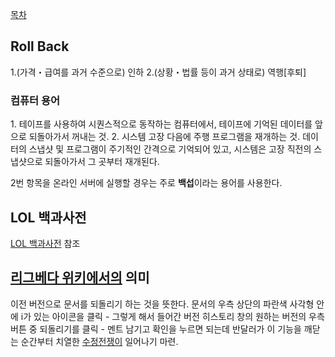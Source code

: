 [[목차]]
== Roll Back ==
1.(가격・급여를 과거 수준으로) 인하
2.(상황・법률 등이 과거 상태로) 역행[후퇴]

=== 컴퓨터 용어 ===
1. 테이프를 사용하여 시퀀스적으로 동작하는 컴퓨터에서, 테이프에 기억된 데이터를 앞으로 되돌아가서 꺼내는 것.
2. 시스템 고장 다음에 주행 프로그램을 재개하는 것. 데이터의 스냅샷 및 프로그램이 주기적인 간격으로 기억되어 있고, 시스템은 고장 직전의 스냅샷으로 되돌아가서 그 곳부터 재개된다.

2번 항목을 온라인 서버에 실행할 경우는 주로 '''백섭'''이라는 용어를 사용한다.
== LOL 백과사전 ==
[[LOL 백과사전]] 참조
== [[리그베다 위키]]에서의 의미 ==
이전 버전으로 문서를 되돌리기 하는 것을 뜻한다. 문서의 우측 상단의 파란색 사각형 안에 i가 있는 아이콘을 클릭 - 그렇게 해서 들어간 버전 히스토리 창의 원하는 버전의 우측 버튼 중 되돌리기를 클릭 - 멘트 남기고 확인을 누르면 되는데 반달러가 이 기능을 깨닫는 순간부터 치열한 [[수정전쟁]]이 일어나기 마련.
